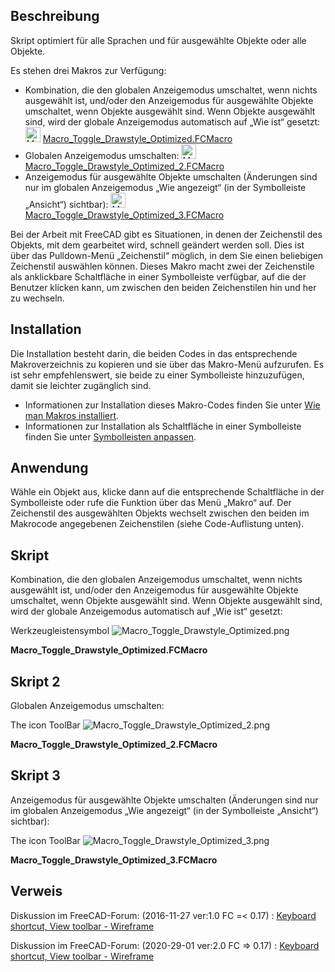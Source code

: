<languages/>

<div lang="en" dir="ltr" class="mw-content-ltr">
{{Macro
|Name=Macro Toggle Drawstyle Optimized
|Description=Script optimized for all languages and to object selected or all objects.<br/>
When working with FreeCAD there are times when you want to quickly change the Drawstyle of the object you are working with. This is available through the Drawstyle pull-down menu where any Drawstyle may be selected. This macro makes 2 of the Drawstyles available as a clickable button on a toolbar which the user may click to toggle back and forth between the two Drawstyles.<br/>
See also:<br/>
Toggle global display mode: [[#Script_2|Macro_Toggle_Drawstyle_Optimized_2.FCMacro]]<br/>
Toggle selected object(s) display mode (changes visible only in global As is (located on View toolbar) display mode): [[#Script_3|Macro_Toggle_Drawstyle_Optimized_3.FCMacro]]
|Author=Piffpoof, triplus	
|Version=2.0
|Date=2020-29-01
|FCVersion=0.17 and above
|Download=[https://wiki.freecad.org/images/8/8c/Macro_Toggle_Drawstyle_Optimized.png ToolBar Icon]
|SeeAlso=[[Macro_Toggle_Drawstyle|Macro Toggle Drawstyle]]
}}
</div>

<span id="Description"></span>
==Beschreibung==

Skript optimiert für alle Sprachen und für ausgewählte Objekte oder alle Objekte.

Es stehen drei Makros zur Verfügung:

* Kombination, die den globalen Anzeigemodus umschaltet, wenn nichts ausgewählt ist, und/oder den Anzeigemodus für ausgewählte Objekte umschaltet, wenn Objekte ausgewählt sind. Wenn Objekte ausgewählt sind, wird der globale Anzeigemodus automatisch auf „Wie ist“ gesetzt: [[File:Macro Toggle Drawstyle Optimized.png|24px]] [[#Script|Macro_Toggle_Drawstyle_Optimized.FCMacro]]
* Globalen Anzeigemodus umschalten: [[File:Macro Toggle Drawstyle Optimized 2.png|24px]] [[#Script_2|Macro_Toggle_Drawstyle_Optimized_2.FCMacro]]
* Anzeigemodus für ausgewählte Objekte umschalten (Änderungen sind nur im globalen Anzeigemodus „Wie angezeigt“ (in der Symbolleiste „Ansicht“) sichtbar): [[File:Macro Toggle Drawstyle Optimized 3.png|24px]] [[#Script_3|Macro_Toggle_Drawstyle_Optimized_3.FCMacro]]

Bei der Arbeit mit FreeCAD gibt es Situationen, in denen der Zeichenstil des Objekts, mit dem gearbeitet wird, schnell geändert werden soll. Dies ist über das Pulldown-Menü „Zeichenstil“ möglich, in dem Sie einen beliebigen Zeichenstil auswählen können. Dieses Makro macht zwei der Zeichenstile als anklickbare Schaltfläche in einer Symbolleiste verfügbar, auf die der Benutzer klicken kann, um zwischen den beiden Zeichenstilen hin und her zu wechseln.

==Installation==

Die Installation besteht darin, die beiden Codes in das entsprechende Makroverzeichnis zu kopieren und sie über das Makro-Menü aufzurufen. Es ist sehr empfehlenswert, sie beide zu einer Symbolleiste hinzuzufügen, damit sie leichter zugänglich sind.
* Informationen zur Installation dieses Makro-Codes finden Sie unter [[How_to_install_macros/de|Wie man Makros installiert]].
* Informationen zur Installation als Schaltfläche in einer Symbolleiste finden Sie unter [[Customize_Toolbars/de|Symbolleisten anpassen]].

<span id="Usage"></span>
==Anwendung==

Wähle ein Objekt aus, klicke dann auf die entsprechende Schaltfläche in der Symbolleiste oder rufe die Funktion über das Menü „Makro“ auf. Der Zeichenstil des ausgewählten Objekts wechselt zwischen den beiden im Makrocode angegebenen Zeichenstilen (siehe Code-Auflistung unten).

<span id="Script"></span>
==Skript== 

Kombination, die den globalen Anzeigemodus umschaltet, wenn nichts ausgewählt ist, und/oder den Anzeigemodus für ausgewählte Objekte umschaltet, wenn Objekte ausgewählt sind. Wenn Objekte ausgewählt sind, wird der globale Anzeigemodus automatisch auf „Wie ist“ gesetzt:

Werkzeugleistensymbol [[File:Macro Toggle Drawstyle Optimized.png]]

'''Macro_Toggle_Drawstyle_Optimized.FCMacro'''

{{MacroCode|code=
# triplus @ 2016, 2020
# Toggle object/global display mode
# ==============================

# 0 = "As is"
# 1 = "Flat lines"
# 2 = "Shaded
# 3 = "Wireframe"
# 4 = "Points"
# 5 = "Hidden line"
# 6 = "No shading"

globalA = 0
globalB = 3

a = "Flat Lines"
b = "Shaded"
c = "Wireframe"
d = "Points"

objectA = a
objectB = c

# ==============================

from PySide import QtGui
import FreeCADGui as Gui

mw = Gui.getMainWindow()
sel = Gui.Selection.getSelectionEx()


act = {
    0: mw.findChild(QtGui.QAction, "Std_DrawStyleAsIs"),
    1: mw.findChild(QtGui.QAction, "Std_DrawStyleFlatLines"),
    2: mw.findChild(QtGui.QAction, "Std_DrawStyleShaded"),
    3: mw.findChild(QtGui.QAction, "Std_DrawStyleWireframe"),
    4: mw.findChild(QtGui.QAction, "Std_DrawStylePoints"),
    5: mw.findChild(QtGui.QAction, "Std_DrawStyleHiddenLine"),
    6: mw.findChild(QtGui.QAction, "Std_DrawStyleNoShading"),
}


default = act[0]
actionA = act[globalA]
actionB = act[globalB]


if sel:
    obj = []
    default.trigger()
    for s in sel:
        if s.Object.TypeId == "App::Link":
            if s.Object.LinkedObject not in obj:
                obj.append(s.Object.LinkedObject)
        elif s.Object not in obj:
            obj.append(s.Object)
        else:
            pass

    for o in obj:
        if o.ViewObject.DisplayMode == objectA:
            o.ViewObject.DisplayMode = objectB
        else:
            o.ViewObject.DisplayMode = objectA
else:
    if actionA.isChecked():
        actionB.trigger()
    else:
        actionA.trigger()

}}

<span id="Script_2"></span>
==Skript 2==

Globalen Anzeigemodus umschalten:

The icon ToolBar [[File:Macro Toggle Drawstyle Optimized 2.png]]

'''Macro_Toggle_Drawstyle_Optimized_2.FCMacro'''

{{MacroCode|code=
# triplus @ 2016, 2020
# Toggle global display mode
# ==============================

# 0 = "As is"
# 1 = "Flat lines"
# 2 = "Shaded
# 3 = "Wireframe"
# 4 = "Points"
# 5 = "Hidden line"
# 6 = "No shading"

styleA = 0
styleB = 3

# ==============================

from PySide import QtGui
import FreeCADGui as Gui

mw = Gui.getMainWindow()


act = {
    0: mw.findChild(QtGui.QAction, "Std_DrawStyleAsIs"),
    1: mw.findChild(QtGui.QAction, "Std_DrawStyleFlatLines"),
    2: mw.findChild(QtGui.QAction, "Std_DrawStyleShaded"),
    3: mw.findChild(QtGui.QAction, "Std_DrawStyleWireframe"),
    4: mw.findChild(QtGui.QAction, "Std_DrawStylePoints"),
    5: mw.findChild(QtGui.QAction, "Std_DrawStyleHiddenLine"),
    6: mw.findChild(QtGui.QAction, "Std_DrawStyleNoShading"),
}


actionA = act[styleA]
actionB = act[styleB]


if actionA.isChecked():
    actionB.trigger()
else:
    actionA.trigger()
}}

<span id="Script_3"></span>
==Skript 3==

Anzeigemodus für ausgewählte Objekte umschalten (Änderungen sind nur im globalen Anzeigemodus „Wie angezeigt“ (in der Symbolleiste „Ansicht“) sichtbar):

The icon ToolBar [[File:Macro Toggle Drawstyle Optimized 3.png]]

'''Macro_Toggle_Drawstyle_Optimized_3.FCMacro'''

{{MacroCode|code=
# triplus @ 2016, 2020
# Toggle selected object(s) display mode
# ==============================

a = "Flat Lines"
b = "Shaded"
c = "Wireframe"
d = "Points"

styleA = a
styleB = c

# ==============================

from PySide import QtGui
import FreeCADGui as Gui

obj = []
mw = Gui.getMainWindow()
sel = Gui.Selection.getSelectionEx()
mw.findChild(QtGui.QAction, "Std_DrawStyleAsIs").trigger()


for s in sel:
    if s.Object.TypeId == "App::Link":
        if s.Object.LinkedObject not in obj:
            obj.append(s.Object.LinkedObject)
    elif s.Object not in obj:
        obj.append(s.Object)
    else:
        pass


for o in obj:
    if o.ViewObject.DisplayMode == styleA:
        o.ViewObject.DisplayMode = styleB
    else:
        o.ViewObject.DisplayMode = styleA
}}

{{clear}}

<span id="Link"></span>
==Verweis==

Diskussion im FreeCAD-Forum: (2016-11-27 ver:1.0 FC =< 0.17) : [https://forum.freecad.org/viewtopic.php?f=3&t=14336&start=40#p146239 Keyboard shortcut, View toolbar - Wireframe]

Diskussion im FreeCAD-Forum: (2020-29-01 ver:2.0 FC => 0.17) : [https://forum.freecad.org/viewtopic.php?f=3&t=14336&start=50#p364692 Keyboard shortcut, View toolbar - Wireframe]